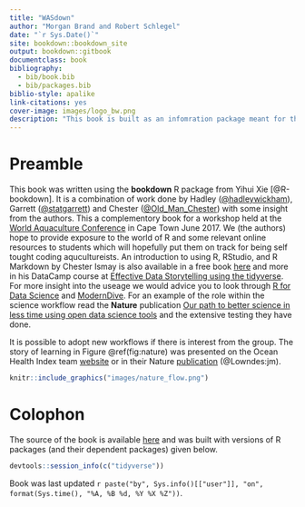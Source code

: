 ```yaml
--- 
title: "WASdown"
author: "Morgan Brand and Robert Schlegel"
date: "`r Sys.Date()`"
site: bookdown::bookdown_site
output: bookdown::gitbook
documentclass: book
bibliography: 
  - bib/book.bib 
  - bib/packages.bib
biblio-style: apalike
link-citations: yes
cover-image: images/logo_bw.png
description: "This book is built as an infomration package meant for the student workshop at #WorldAqua17"
---
```


# Preamble {-}

This book was written using the **bookdown** R package from Yihui Xie [@R-bookdown]. It is a combination of work done by Hadley ([\@hadleywickham](https://twitter.com/hadleywickham)), Garrett ([\@statgarrett](https://twitter.com/statgarrett)) and Chester ([\@Old_Man_Chester](https://twitter.com/old_man_chester)) with some insight from the authors. This a complementory book for a workshop held at the [World Aquaculture Conference](https://www.was.org/meetings/default.aspx?code=WA2017) in Cape Town June 2017. We (the authors) hope to provide exposure to the world of R and some relevant online resources to students which will hopefully put them on track for being self tought coding aqucultureists. An introduction to using R, RStudio, and R Markdown by Chester Ismay is also available in a free book [here](http://ismayc.github.io/rbasics-book) and more in his DataCamp course at [Effective Data Storytelling using the tidyverse](https://www.datacamp.com/courses/3085). For more insight into the useage we would advice you to look through [R for Data Science](http://r4ds.had.co.nz/index.html) and [ModernDive](https://ismayc.github.io/moderndiver-book/). For an example of the role within the science workflow read the **Nature** publication [Our path to better science in less time using open data science tools](https://www.nature.com/articles/s41559-017-0160) and the extensive testing they have done.

It is possible to adopt new workflows if there is interest from the group. The story of learning in Figure \@ref(fig:nature) was presented on the Ocean Health Index team [website](http://ohi-science.org/betterscienceinlesstime/resources_and_community.html) or in their Nature [publication](https://www.nature.com/articles/s41559-017-0160) (@Lowndes:jm).

```r
knitr::include_graphics("images/nature_flow.png")
```

# Colophon {-}

The source of the book is available [here](https://github.com/schrob040/R_WAS/tree/master/WASdown) and was built with versions of R packages (and their dependent packages) given below.


```r
devtools::session_info(c("tidyverse"))
```

Book was last updated `r paste("by", Sys.info()[["user"]], "on", format(Sys.time(), "%A, %B %d, %Y %X %Z"))`.